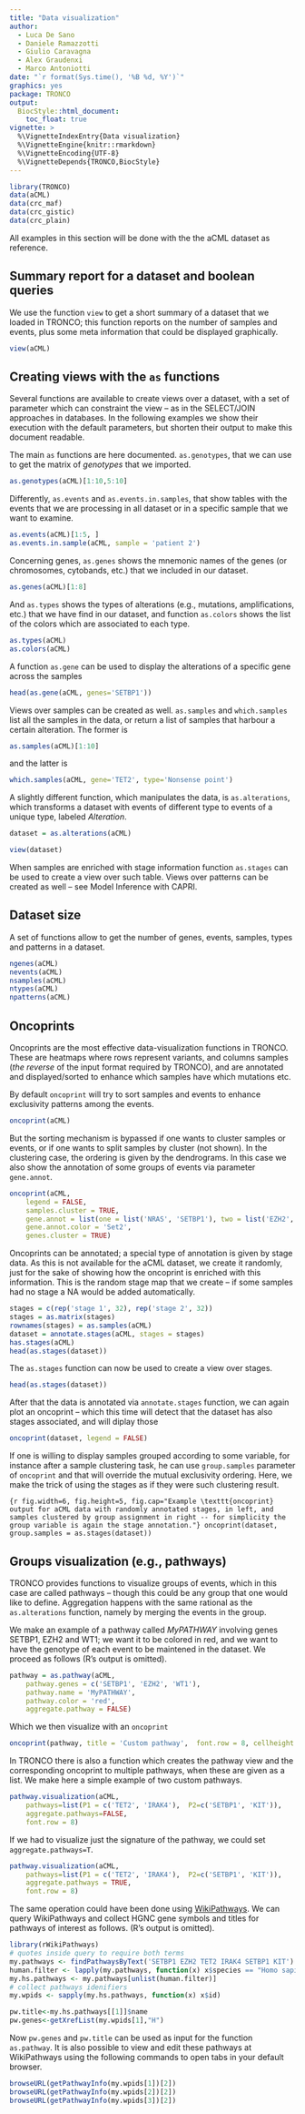 ```yaml
---
title: "Data visualization"
author: 
  - Luca De Sano
  - Daniele Ramazzotti
  - Giulio Caravagna
  - Alex Graudenxi
  - Marco Antoniotti
date: "`r format(Sys.time(), '%B %d, %Y')`"
graphics: yes
package: TRONCO
output:
  BiocStyle::html_document:
    toc_float: true
vignette: >
  %\VignetteIndexEntry{Data visualization}
  %\VignetteEngine{knitr::rmarkdown}
  %\VignetteEncoding{UTF-8}
  %\VignetteDepends{TRONCO,BiocStyle}
---
```



```r
library(TRONCO)
data(aCML)
data(crc_maf)
data(crc_gistic)
data(crc_plain)
```

All examples in this section will be done with the the aCML dataset as reference.

## Summary report for a dataset and boolean queries{#sec:view}

We use the function `view` to get a short summary of a dataset that we loaded in TRONCO; this function reports on the number of samples and  events, plus some meta information that could be displayed graphically.  


```r
view(aCML)
```

## Creating views with the `as` functions

Several functions are available to create views over a dataset, with a set of parameter which can constraint the view -- as in the SELECT/JOIN approaches in databases. In the following examples we  show their execution with the default parameters, but  shorten their output to make this document readable.

The main `as` functions are here documented.  `as.genotypes`, that we can use to get the matrix of *genotypes* that we imported.


```r
as.genotypes(aCML)[1:10,5:10]
```


Differently, `as.events` and `as.events.in.samples`, that show tables with the events that we are processing in  all dataset or in a specific sample that we want to examine.


```r
as.events(aCML)[1:5, ]
as.events.in.sample(aCML, sample = 'patient 2')
```


Concerning genes, `as.genes` shows the mnemonic names of the genes (or chromosomes, cytobands, etc.) that we included in our dataset.


```r
as.genes(aCML)[1:8]
```


And `as.types` shows the types of alterations (e.g., mutations, amplifications, etc.) that we have  find in our dataset, and  function `as.colors` shows the list of the  colors which are associated to each type.


```r
as.types(aCML)
as.colors(aCML)
```



A function `as.gene` can be used to display the alterations of a specific gene  across the samples


```r
head(as.gene(aCML, genes='SETBP1'))
```


Views over samples can be created as well. `as.samples` and `which.samples` list all the samples in the data, or return a list of samples that harbour a certain alteration. The former is 


```r
as.samples(aCML)[1:10]
```


and the latter is
 

```r
which.samples(aCML, gene='TET2', type='Nonsense point')
```


A slightly different function, which manipulates the data,  is `as.alterations`, which transforms a dataset with events of different type  to events of a unique type, labeled *Alteration*.


```r
dataset = as.alterations(aCML)
```

```r
view(dataset)
```

 
When samples are enriched with stage information function `as.stages` can be used to create a view over such table. Views over patterns can be created as well -- see Model Inference with CAPRI.

## Dataset size

A set of functions allow to get the number of genes, events, samples, types and patterns in a dataset.


```r
ngenes(aCML)
nevents(aCML)
nsamples(aCML)
ntypes(aCML)
npatterns(aCML)
```



## Oncoprints

Oncoprints are the most effective  data-visualization functions in TRONCO. These are heatmaps where rows represent variants, and columns samples (*the reverse* of the input format required by TRONCO), and are annotated and displayed/sorted to enhance which samples have which mutations etc. 

By default `oncoprint` will try to  sort samples and events to enhance exclusivity patterns among the events.


```r
oncoprint(aCML)
```


But the sorting mechanism is bypassed if one wants to cluster samples or events, or if one wants to split samples by cluster (not shown). In the clustering case, the ordering is given by the dendrograms. In this case we also show the annotation of some groups of events via parameter `gene.annot`.


```r
oncoprint(aCML, 
    legend = FALSE, 
    samples.cluster = TRUE, 
    gene.annot = list(one = list('NRAS', 'SETBP1'), two = list('EZH2', 'TET2')),
    gene.annot.color = 'Set2',
    genes.cluster = TRUE)
```

Oncoprints can be annotated; a special type of annotation is given by stage data. As this is not available for the aCML dataset, we create it randomly, just for the sake of showing how the oncoprint is enriched with this information. This is the random stage map that we create -- if some samples had no stage a NA would be added automatically. 


```r
stages = c(rep('stage 1', 32), rep('stage 2', 32))
stages = as.matrix(stages)
rownames(stages) = as.samples(aCML)
dataset = annotate.stages(aCML, stages = stages)
has.stages(aCML)
head(as.stages(dataset))
```


The `as.stages` function can now be used to create a view over stages.

```r
head(as.stages(dataset))
```
After that the data is annotated via `annotate.stages` function, we can again plot an oncoprint -- which this time will detect that the dataset has also stages associated, and will diplay those 


```r
oncoprint(dataset, legend = FALSE)
```


If one is willing to display samples grouped according to some variable, for instance after a sample clustering task, he can use `group.samples` parameter of `oncoprint` and that will override the mutual exclusivity ordering. Here, we make the trick of using the stages as if they were such clustering result.


```{r fig.width=6, fig.height=5, fig.cap="Example \texttt{oncoprint} output for aCML data with randomly annotated stages, in left, and samples clustered by group assignment in right -- for simplicity the group variable is again the stage annotation."}
oncoprint(dataset, group.samples = as.stages(dataset))
```
    
## Groups visualization (e.g., pathways)

TRONCO provides functions to visualize groups of events, which in this case are called pathways -- though this could be any group that one would like to define. Aggregation happens with the same rational as the `as.alterations` function, namely by merging the events in the group.

We make an example of a pathway called *MyPATHWAY* involving genes SETBP1, EZH2 and WT1; we want it to be colored in red, and we want to have the genotype of each event to be maintened in the dataset. We proceed as follows  (R's output is omitted).

```r
pathway = as.pathway(aCML,
    pathway.genes = c('SETBP1', 'EZH2', 'WT1'),
    pathway.name = 'MyPATHWAY',
    pathway.color = 'red',
    aggregate.pathway = FALSE)
```

Which we then visualize with an `oncoprint`

```r
oncoprint(pathway, title = 'Custom pathway',  font.row = 8, cellheight = 15, cellwidth = 4)
```

In TRONCO there is also a function which creates the pathway view and the corresponding oncoprint to  multiple pathways, when these are given as a list. We make here a simple example of two custom pathways.


```r
pathway.visualization(aCML, 
    pathways=list(P1 = c('TET2', 'IRAK4'),  P2=c('SETBP1', 'KIT')),        
    aggregate.pathways=FALSE,
    font.row = 8)
```

If we had to visualize just the signature of the pathway, we could set  `aggregate.pathways=T`.

```r
pathway.visualization(aCML, 
    pathways=list(P1 = c('TET2', 'IRAK4'),  P2=c('SETBP1', 'KIT')),
    aggregate.pathways = TRUE,
    font.row = 8)
```

The same operation could have been done using [WikiPathways](https://wikipathways.org). We can query WikiPathways and collect HGNC gene symbols and titles for pathways of interest as follows. (R's output is omitted).

```r
library(rWikiPathways)
# quotes inside query to require both terms
my.pathways <- findPathwaysByText('SETBP1 EZH2 TET2 IRAK4 SETBP1 KIT')
human.filter <- lapply(my.pathways, function(x) x$species == "Homo sapiens")
my.hs.pathways <- my.pathways[unlist(human.filter)] 
# collect pathways idenifiers
my.wpids <- sapply(my.hs.pathways, function(x) x$id)

pw.title<-my.hs.pathways[[1]]$name
pw.genes<-getXrefList(my.wpids[1],"H") 
```

Now `pw.genes` and `pw.title` can be used as input for the function `as.pathway`.
It is also possible to view and edit these pathways at WikiPathways using the following commands to open tabs in your default browser.

```r
browseURL(getPathwayInfo(my.wpids[1])[2])
browseURL(getPathwayInfo(my.wpids[2])[2])
browseURL(getPathwayInfo(my.wpids[3])[2])
```
 
